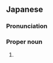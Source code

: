 ==Japanese==
{{ja-kanjitab|けい|た|yomi=o}}

===Pronunciation===
{{ja-pron|けいた|y=o}}

===Proper noun===
{{ja-pos|proper|けいた}}

# {{given name|male|lang=ja}}
